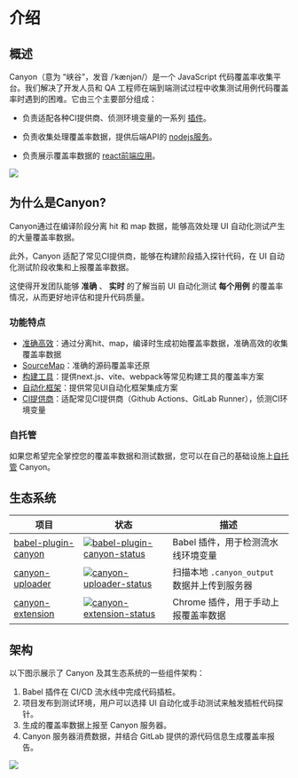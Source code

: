 # 介绍

## 概述

Canyon（意为 “峡谷”，发音 /ˈkænjən/）是一个 JavaScript 代码覆盖率收集平台。我们解决了开发人员和 QA 工程师在端到端测试过程中收集测试用例代码覆盖率时遇到的困难。它由三个主要部分组成：

- 负责适配各种CI提供商、侦测环境变量的一系列 [插件](https://github.com/canyon-project/canyon/tree/main/plugins)。

- 负责收集处理覆盖率数据，提供后端API的 [nodejs服务](https://github.com/canyon-project/canyon/tree/main/packages/canyon-backend)。

- 负责展示覆盖率数据的 [react前端应用](https://github.com/canyon-project/canyon/tree/main/packages/canyon-platform)。

![](https://cdn.jsdelivr.net/gh/canyon-project/assets/docs/static/documentation/getting-started/introduction/home-screen.png)

## 为什么是Canyon?

Canyon通过在编译阶段分离 hit 和 map 数据，能够高效处理 UI 自动化测试产生的大量覆盖率数据。

此外，Canyon 适配了常见CI提供商，能够在构建阶段插入探针代码，在 UI 自动化测试阶段收集和上报覆盖率数据。

这使得开发团队能够 __准确__ 、 __实时__ 的了解当前 UI 自动化测试 __每个用例__ 的覆盖率情况，从而更好地评估和提升代码质量。

### 功能特点

- [准确高效](/documentation/core-concepts/separate-hit-and-map)：通过分离hit、map，编译时生成初始覆盖率数据，准确高效的收集覆盖率数据
- [SourceMap](/documentation/core-concepts/restore-source-code-coverage)：准确的源码覆盖率还原
- [构建工具](/documentation/installation/getting-started)：提供next.js、vite、webpack等常见构建工具的覆盖率方案
- [自动化框架](/documentation/end-to-end-testing/getting-started)：提供常见UI自动化框架集成方案
- [CI提供商](/documentation/reference/provider)：适配常见CI提供商（Github Actions、GitLab Runner），侦测CI环境变量


### 自托管

如果您希望完全掌控您的覆盖率数据和测试数据，您可以在自己的基础设施上[自托管](/documentation/self-host/community-edition/prerequisites) Canyon。

## 生态系统

| 项目                  | 状态                                                         | 描述                                         |
| --------------------- | ------------------------------------------------------------ | -------------------------------------------- |
| [babel-plugin-canyon] | [![babel-plugin-canyon-status]][babel-plugin-canyon-package] | Babel 插件，用于检测流水线环境变量           |
| [canyon-uploader]     | [![canyon-uploader-status]][canyon-uploader-package]         | 扫描本地 `.canyon_output` 数据并上传到服务器 |
| [canyon-extension]    | [![canyon-extension-status]][canyon-extension-package]       | Chrome 插件，用于手动上报覆盖率数据          |

[babel-plugin-canyon]: /documentation/ecosystem/babel-plugin-canyon
[vite-plugin-canyon]: https://github.com/canyon-project/vite-plugin-canyon
[canyon-uploader]: /documentation/ecosystem/canyon-uploader
[canyon-extension]: /documentation/ecosystem/canyon-extension
[babel-plugin-canyon-status]: https://img.shields.io/npm/v/babel-plugin-canyon.svg
[vite-plugin-canyon-status]: https://img.shields.io/npm/v/vite-plugin-canyon.svg
[canyon-uploader-status]: https://img.shields.io/npm/v/canyon-uploader.svg
[canyon-extension-status]: https://img.shields.io/chrome-web-store/v/omnpafdjidgpdmlimbangcjjaaodbeof.svg
[babel-plugin-canyon-package]: https://npmjs.com/package/babel-plugin-canyon
[vite-plugin-canyon-package]: https://npmjs.com/package/babel-plugin-vite
[canyon-uploader-package]: https://npmjs.com/package/canyon-uploader
[canyon-extension-package]: https://chrome.google.com/webstore/detail/canyon/omnpafdjidgpdmlimbangcjjaaodbeof

## 架构

以下图示展示了 Canyon 及其生态系统的一些组件架构：

1. Babel 插件在 CI/CD 流水线中完成代码插桩。
2. 项目发布到测试环境，用户可以选择 UI 自动化或手动测试来触发插桩代码探针。
3. 生成的覆盖率数据上报至 Canyon 服务器。
4. Canyon 服务器消费数据，并结合 GitLab 提供的源代码信息生成覆盖率报告。

![](https://cdn.jsdelivr.net/gh/canyon-project/assets/docs/static/documentation/getting-started/introduction/architecture.png)
